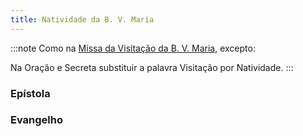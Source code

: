 ```yaml
---
title: Natividade da B. V. Maria
---
```


:::note
Como na [Missa da Visitação da B. V. Maria](/missal/santos/07-02), excepto:

Na Oração e Secreta substituir a palavra Visitação por Natividade.
:::


### Epístola

<LinkCard
  href="/missal/santos/12-08#epístola"
  title="Imaculada Conceição da B. V. Maria"
/>

### Evangelho

<LinkCard href="/missal/santos/08-16-1#evangelho" title="S. Joaquim" />
